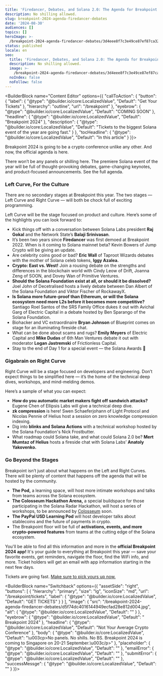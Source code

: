 ```yaml
---
title: 'Firedancer, Debates, and Solana 2.0: The Agenda for Breakpoint 2024 is Here'
description: No shilling allowed.
slug: breakpoint-2024-agenda-firedancer-debates
date: '2024-08-30'
audiences: []
topics: []
heroImage: >-
  /breakpoint-2024-agenda-firedancer-debates/3d4eee8f7c3e49ce87ef87ca326b02a5.jpg
status: published
locale: en
seo:
  title: 'Firedancer, Debates, and Solana 2.0: The Agenda for Breakpoint 2024 is Here'
  description: No shilling allowed.
  image: >-
    /breakpoint-2024-agenda-firedancer-debates/3d4eee8f7c3e49ce87ef87ca326b02a5.jpg
  noIndex: false
  noFollow: false
---
```


<BuilderBlock name="Content Editor" options={{
  "callToAction": {
    "button": {
      "label": {
        "@type": "@builder.io/core:LocalizedValue",
        "Default": "Get Your Tickets"
      },
      "hierarchy": "outline",
      "url": "/breakpoint"
    },
    "eyebrow": {
      "@type": "@builder.io/core:LocalizedValue",
      "Default": "COMING SOON"
    },
    "headline": {
      "@type": "@builder.io/core:LocalizedValue",
      "Default": "Breakpoint 2024"
    },
    "description": {
      "@type": "@builder.io/core:LocalizedValue",
      "Default": "Tickets to the biggest Solana event of the year are going fast."
    }
  },
  "tocHeadline": {
    "@type": "@builder.io/core:LocalizedValue",
    "Default": "In this article"
  }
}}>

</BuilderBlock>

Breakpoint 2024 is going to be a crypto conference unlike any other. And now, the official agenda is here.

There won’t be any panels or shilling here. The premiere Solana event of the year will be full of thought-provoking debates, game-changing keynotes, and product-focused announcements. See the full agenda.

### Left Curve, For the Culture

There are no secondary stages at Breakpoint this year. The two stages — Left Curve and Right Curve — will both be chock full of exciting programming.

Left Curve will be the stage focused on product and culture. Here’s some of the highlights you can look forward to:

-   Kick things off with a conversation between Solana Labs president **Raj Gokal** and the Network State’s **Balaji Srinivasan**.
-   It’s been two years since **Firedancer** was first demoed at Breakpoint 2022. When is it coming to Solana mainnet beta? Kevin Bowers of Jump Crypto will be giving an update.
-   Are celebrity coins good or bad? **Eric Wall** of Taproot Wizards debates with the mother of Solana celeb tokens, **Iggy Azalea.**
-   **Crypto: East vs. West!** Join a rousing debate on the strengths and differences in the blockchain world with Cindy Leow of Drift, Joanna Zeng of SOON, and Dovey Wan of Primitive Ventures.
-   **Should the Solana Foundation exist at all, or should it be dissolved?** Joel John of Decetralised hosts a lively debate between Dan Albert of the Solana Foundation and Viktor Fischer of RockawayX.
-   **Is Solana more future-proof than Ethereum, or will the Solana ecosystem need more L2s before it becomes more competitive?** Santiago Roel Santos of the SRS Family Office dukes it out with Avichal Garg of Electric Capital in a debate hosted by Ben Sparango of the Solana Foundation.
-   Biohacker and VC extraordinaire **Bryan Johnson** of Blueprint comes on stage for an illuminating fireside chat.
-   What can be done about scams and rugs? **Emily Meyers** of Electric Capital and **Mike Dudas** of 6th Man Ventures debate it out with moderator **Logan Jastremski** of Frictionless Capital.
-   Stay to the end of Day 1 for a special event — the Solana Awards 👀

<h3>Gigabrain on Right Curve</h3><p>Right Curve will be a stage focused on developers and engineering. Don’t expect things to be simplified here — it’s the home of the technical deep dives, workshops, and mind-melding demos.</p><p>Here’s a sample of what you can expect:</p><ul><li><strong>How do you automatic market makers fight off sandwich attacks?</strong> Eugene Chen of Ellipsis Labs will give a technical deep dive.</li><li><strong>zk compression</strong> is here! Swen Schaeferjohann of Light Protocol and Nicolas Pennie of Helius host a session on zero knowledge compression indexing.</li><li><span style="color: var(--text-regular);">Dig into </span><strong style="color: var(--text-regular);">blinks and Solana Actions</strong><span style="color: var(--text-regular);"> with a technical workshop hosted by the Solana Foundation's Nick Frostbutter.</span></li><li><span style="color: var(--text-regular);">What roadmap could Solana take, and what could Solana 2.0 be? </span><strong style="color: var(--text-regular);">Mert Mumtaz of Helius</strong><span style="color: var(--text-regular);"> hosts a fireside chat with Solana Labs’ </span><strong style="color: var(--text-regular);">Anatoly Yakovenko.</strong><span style="color: var(--text-regular);">&nbsp;</span></li></ul>

### Go Beyond the Stages

Breakpoint isn’t just about what happens on the Left and Right Curves. There will be plenty of content that happens off the agenda that will be hosted by the community.

-   **The Pod,** a learning space, will host more intimate workshops and talks from teams across the Solana ecosystem.
-   **The Colosseum Hackathon Arena,** a special buildspace for those participating in the Solana Radar Hackathon, will host a series of workshops, to be announced by [Colosseum](https://www.colosseum.org/breakpoint) soon.
-   **The PayPal USD Learning Pod** will host developer talks about stablecoins and the future of payments in crypto.
-   The Breakpoint floor will be full of **activations, events, and more crypto-powered features** from teams at the cutting edge of the Solana ecosystem.

You'll be able to find all this information and more in the **official Breakpoint 2024 app!** It's your guide to everything at Breakpoint this year — save your favorite events, get reminders, navigate the floor, find the WiFi info, and more. Ticket holders will get an email with app information starting in the next few days.

Tickets are going fast. [Make sure to pick yours up now.](https://solana.com/breakpoint/tickets)

<BuilderBlock name="Switchback" options={{
  "assetSide": "right",
  "buttons": [
    {
      "hierarchy": "primary",
      "size": "lg",
      "iconSize": "md",
      "url": "/breakpoint/tickets",
      "label": {
        "@type": "@builder.io/core:LocalizedValue",
        "Default": "GET TICKETS"
      }
    }
  ],
  "image": {
    "src": "/breakpoint-2024-agenda-firedancer-debates/d5f74dc4016144949ecfad28e812d004.jpg",
    "alt": {
      "@type": "@builder.io/core:LocalizedValue",
      "Default": ""
    }
  },
  "eyebrow": {
    "@type": "@builder.io/core:LocalizedValue",
    "Default": " Breakpoint 2024"
  },
  "headline": {
    "@type": "@builder.io/core:LocalizedValue",
    "Default": "Not Your Average Crypto Conference"
  },
  "body": {
    "@type": "@builder.io/core:LocalizedValue",
    "Default": "\u003cp>No panels. No shills. No BS. Breakpoint 2024 is coming to Singapore on 20-21 September.\u003c/p>"
  },
  "placeholder": {
    "@type": "@builder.io/core:LocalizedValue",
    "Default": ""
  },
  "emailError": {
    "@type": "@builder.io/core:LocalizedValue",
    "Default": ""
  },
  "submitError": {
    "@type": "@builder.io/core:LocalizedValue",
    "Default": ""
  },
  "successMessge": {
    "@type": "@builder.io/core:LocalizedValue",
    "Default": ""
  }
}}>

</BuilderBlock>
